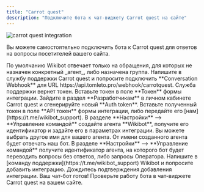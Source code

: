 ```yaml
---
title: "Carrot quest"
description: "Подключите бота к чат-виджету Carrot quest на сайте"
---
```


<img src="/images/integrations-carrot-quest.png" alt="carrot quest integration" />

Вы можете самостоятельно подключить бота к Carrot quest для ответов на вопросы посетителей вашего сайта.

<Info>
    По умолчанию Wikibot отвечает только на обращения, для которых не назначен конкретный _агент_, либо назначена группа.
</Info>

<Steps>
    <Step title="Создайте Conversation Webhook">
        Напишите в службу поддержки Carrot quest и попросите подключить **Conversation Webhook** для URL https://api.tomleto.pro/webhook/carrotquest. Служба поддержки вернет токен. Вставьте токен в поле **Токен** формы интеграции.
    </Step>
    <Step title="Сгенерируйте Auth token">
        Зайдите в раздел **Разработчикам** в личном кабинете Carrot quest и сгенерируйте новый **Auth token**. Вставьте полученный токен в поле **API токен** формы интеграции, либо передайте его [нам](https://t.me/wikibot_support).
     </Step>
     <Step title="Создайте агента Wikibot">
         В разделе **Настройки** --> **Управление командой** создайте агента **Wikibot**, получите его идентификатор и задайте его в параметрах интеграции. Вы можете выбрать другое имя для вашего агента. От имени созданного агента будет отвечать наш бот.
     </Step>
     <Step title="Задайте агента для перевода">
        В разделе **Настройки** --> **Управление командой** получите идентификатор агента, на которого бот будет переводить вопросы без ответов, либо запросы Оператора.
     </Step>
     <Step title="Запросите добавление интеграции">
        Напишите в [команду поддержки](https://t.me/wikibot_support) Wikibot и попросите добавить интеграцию. Дождитесь подтверждения добавления интеграции.
     </Step>
     <Step title="Проверьте работу бота">
         Ваш чат-бот готов! Проверьте работу бота в чат-виджете Carrot quest на вашем сайте.
     </Step>
</Steps>
